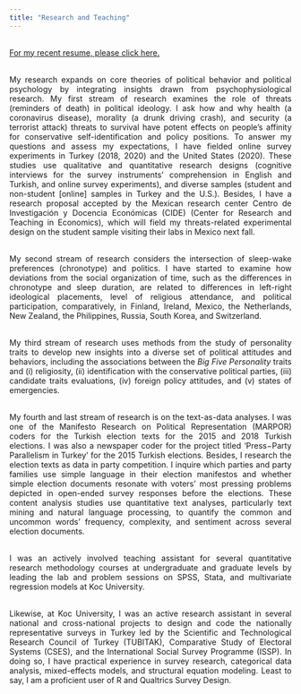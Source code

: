 ```yaml
---
title: "Research and Teaching"
---
```

<!-- Global site tag (gtag.js) - Google Analytics -->
<script async src="https://www.googletagmanager.com/gtag/js?id=UA-166011945-1"></script>
<script>
  window.dataLayer = window.dataLayer || [];
  function gtag(){dataLayer.push(arguments);}
  gtag('js', new Date());

  gtag('config', 'UA-166011945-1');
</script>


<style>
body {
text-align: justify}
</style>

<br>
<a href="https://www.dropbox.com/s/f0bvpugdyl4e7yz/CV.pdf?dl=0">For my recent resume, please click here. </a>

<br>
My research expands on core theories of political behavior and political psychology by integrating insights drawn from psychophysiological research. My first stream of research examines the role of threats (reminders of death) in political ideology. I ask how and why health (a coronavirus disease), morality (a drunk driving crash), and security (a terrorist attack) threats to survival have potent effects on people’s affinity for conservative self-identification and policy positions. To answer my questions and assess my expectations, I have fielded online survey experiments in Turkey (2018, 2020) and the United States (2020). These studies use qualitative and quantitative research designs (cognitive interviews for the survey instruments’ comprehension in English and Turkish, and online survey experiments), and diverse samples (student and non-student [online] samples in Turkey and the U.S.). Besides, I have a research proposal accepted by the Mexican research center Centro de Investigación y Docencia Económicas (CIDE) (Center for Research and Teaching in Economics), which will field my threats-related experimental design on the student sample visiting their labs in Mexico next fall. 

<br>
My second stream of research considers the intersection of sleep-wake preferences (chronotype) and politics. I have started to examine how deviations from the social organization of time, such as the differences in chronotype and sleep duration, are related to differences in left-right ideological placements, level of religious attendance, and political participation, comparatively, in Finland, Ireland, Mexico, the Netherlands, New Zealand, the Philippines, Russia, South Korea, and Switzerland.

<br> 
My third stream of research uses methods from the study of personality traits to develop new insights into a diverse set of political attitudes and behaviors, including the associations between the <i>Big Five Personality</i> traits and (i) religiosity, (ii) identification with the conservative political parties, (iii) candidate traits evaluations, (iv) foreign policy attitudes, and (v) states of emergencies.

<br>
My fourth and last stream of research is on the text-as-data analyses. I was one of the Manifesto Research on Political Representation (MARPOR) coders for the Turkish election texts for the 2015 and 2018 Turkish elections. I was also a newspaper coder for the project titled ‘Press−Party Parallelism in Turkey’ for the 2015 Turkish elections. Besides, I research the election texts as data in party competition. I inquire which parties and party families use simple language in their election manifestos and whether simple election documents resonate with voters’ most pressing problems depicted in open-ended survey responses before the elections. These content analysis studies use quantitative text analyses, particularly text mining and natural language processing, to quantify the common and uncommon words’ frequency, complexity, and sentiment across several election documents.

<br>
I was an actively involved teaching assistant for several quantitative research methodology courses at undergraduate and graduate levels by leading the lab and problem sessions on SPSS, Stata, and multivariate regression models at Koc University.

<br>
Likewise, at Koc University, I was an active research assistant in several national and cross-national projects to design and code the nationally representative surveys in Turkey led by the Scientific and Technological Research Council of Turkey (TUBITAK), Comparative Study of Electoral Systems (CSES), and the International Social Survey Programme (ISSP). In doing so, I have practical experience in survey research, categorical data analysis, mixed-effects models, and structural equation modeling. Least to say, I am a proficient user of R and Qualtrics Survey Design.

<!--
<button class="btn btn-primary" data-toggle="collapse" data-target="#Spectra">To access to my recent resume, please click.</button> 
<div id="Spectra" class="collapse">    
<object data="CV.pdf" width="750px" height="750px">
    <embed src="CV.pdf">
    </embed>
</object>
</div>
--> 
